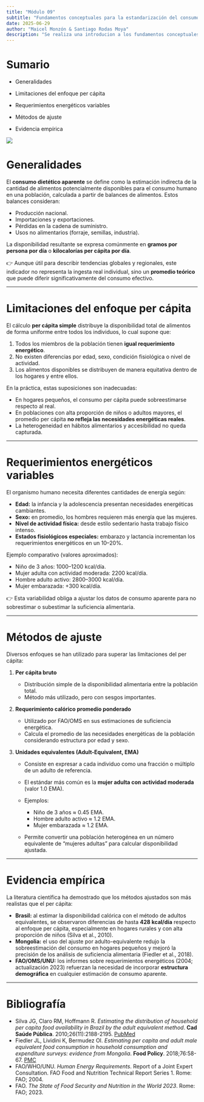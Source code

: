 ```yaml
---
title: "Módulo 09"
subtitle: "Fundamentos conceptuales para la estandarización del consumo dietético poblacional"
date: 2025-06-29
author: "Maicel Monzón & Santiago Rodas Moya"
description: "Se realiza una introducion a los fundamentos conceptuales para la estandarización del consumo dietético poblacional"
---
```


<!-- A continuación, pueden ver la presentación del módulo en formato vídeo sobre el tema propuesto. -->

<!-- {{< video https://youtu.be/c1AqCLDnrTY >}} -->


<!-- [El módulo puede ser descargado desde aquí](/static/videos/videomodulo08.zip) -->



# Sumario

- Generalidades

- Limitaciones del enfoque per cápita

- Requerimientos energéticos variables

- Métodos de ajuste

- Evidencia empírica

![](/static/images/modulo09.png){fig-align="center"}

# Generalidades

El **consumo dietético aparente** se define como la estimación indirecta de la cantidad de alimentos potencialmente disponibles para el consumo humano en una población, calculada a partir de balances de alimentos. Estos balances consideran:

* Producción nacional.
* Importaciones y exportaciones.
* Pérdidas en la cadena de suministro.
* Usos no alimentarios (forraje, semillas, industria).

La disponibilidad resultante se expresa comúnmente en **gramos por persona por día** o **kilocalorías per cápita por día**.

👉 Aunque útil para describir tendencias globales y regionales, este indicador no representa la ingesta real individual, sino un **promedio teórico** que puede diferir significativamente del consumo efectivo.

---

# Limitaciones del enfoque per cápita

El cálculo **per cápita simple** distribuye la disponibilidad total de alimentos de forma uniforme entre todos los individuos, lo cual supone que:

1. Todos los miembros de la población tienen **igual requerimiento energético**.
2. No existen diferencias por edad, sexo, condición fisiológica o nivel de actividad.
3. Los alimentos disponibles se distribuyen de manera equitativa dentro de los hogares y entre ellos.

En la práctica, estas suposiciones son inadecuadas:

* En hogares pequeños, el consumo per cápita puede sobreestimarse respecto al real.
* En poblaciones con alta proporción de niños o adultos mayores, el promedio per cápita **no refleja las necesidades energéticas reales**.
* La heterogeneidad en hábitos alimentarios y accesibilidad no queda capturada.

---

# Requerimientos energéticos variables

El organismo humano necesita diferentes cantidades de energía según:

* **Edad:** la infancia y la adolescencia presentan necesidades energéticas cambiantes.
* **Sexo:** en promedio, los hombres requieren más energía que las mujeres.
* **Nivel de actividad física:** desde estilo sedentario hasta trabajo físico intenso.
* **Estados fisiológicos especiales:** embarazo y lactancia incrementan los requerimientos energéticos en un 10–20%.

Ejemplo comparativo (valores aproximados):

* Niño de 3 años: 1000–1200 kcal/día.
* Mujer adulta con actividad moderada: 2200 kcal/día.
* Hombre adulto activo: 2800–3000 kcal/día.
* Mujer embarazada: +300 kcal/día.

👉 Esta variabilidad obliga a ajustar los datos de consumo aparente para no sobrestimar o subestimar la suficiencia alimentaria.

---

# Métodos de ajuste

Diversos enfoques se han utilizado para superar las limitaciones del per cápita:

1. **Per cápita bruto**

   * Distribución simple de la disponibilidad alimentaria entre la población total.
   * Método más utilizado, pero con sesgos importantes.

2. **Requerimiento calórico promedio ponderado**

   * Utilizado por FAO/OMS en sus estimaciones de suficiencia energética.
   * Calcula el promedio de las necesidades energéticas de la población considerando estructura por edad y sexo.

3. **Unidades equivalentes (Adult-Equivalent, EMA)**

   * Consiste en expresar a cada individuo como una fracción o múltiplo de un adulto de referencia.
   * El estándar más común es la **mujer adulta con actividad moderada** (valor 1.0 EMA).
   * Ejemplos:

     * Niño de 3 años ≈ 0.45 EMA.
     * Hombre adulto activo ≈ 1.2 EMA.
     * Mujer embarazada ≈ 1.2 EMA.
   * Permite convertir una población heterogénea en un número equivalente de “mujeres adultas” para calcular disponibilidad ajustada.

---

# Evidencia empírica

La literatura científica ha demostrado que los métodos ajustados son más realistas que el per cápita:

* **Brasil:** al estimar la disponibilidad calórica con el método de adultos equivalentes, se observaron diferencias de hasta **428 kcal/día** respecto al enfoque per cápita, especialmente en hogares rurales y con alta proporción de niños (Silva et al., 2010).
* **Mongolia:** el uso del ajuste por adulto-equivalente redujo la sobreestimación del consumo en hogares pequeños y mejoró la precisión de los análisis de suficiencia alimentaria (Fiedler et al., 2018).
* **FAO/OMS/UNU:** los informes sobre requerimientos energéticos (2004; actualización 2023) refuerzan la necesidad de incorporar **estructura demográfica** en cualquier estimación de consumo aparente.

---

# Bibliografía

* Silva JG, Claro RM, Hoffmann R. *Estimating the distribution of household per capita food availability in Brazil by the adult equivalent method*. **Cad Saúde Pública**. 2010;26(11):2188-2195. [PubMed](https://pubmed.ncbi.nlm.nih.gov/21180992/?utm_source=chatgpt.com)
* Fiedler JL, Lividini K, Bermudez OI. *Estimating per capita and adult male equivalent food consumption in household consumption and expenditure surveys: evidence from Mongolia*. **Food Policy**. 2018;76:58-67. [PMC](https://pmc.ncbi.nlm.nih.gov/articles/PMC6024672/?utm_source=chatgpt.com)
* FAO/WHO/UNU. *Human Energy Requirements*. Report of a Joint Expert Consultation. FAO Food and Nutrition Technical Report Series 1. Rome: FAO; 2004.
* FAO. *The State of Food Security and Nutrition in the World 2023*. Rome: FAO; 2023.





